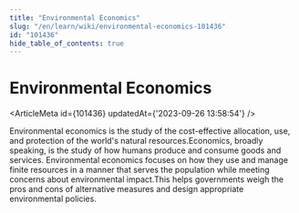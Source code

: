 ```yaml
---
title: "Environmental Economics"
slug: "/en/learn/wiki/environmental-economics-101436"
id: "101436"
hide_table_of_contents: true
---
```



# Environmental Economics

<ArticleMeta id={101436} updatedAt={'2023-09-26 13:58:54'} />
<div className='border-solid border-b border-t-0 my-4 border-[var(--ifm-color-gray-300)]' />

Environmental economics is the study of the cost-effective allocation, use, and protection of the world's natural resources.Economics, broadly speaking, is the study of how humans produce and consume goods and services. Environmental economics focuses on how they use and manage finite resources in a manner that serves the population while meeting concerns about environmental impact.This helps governments weigh the pros and cons of alternative measures and design appropriate environmental policies.
